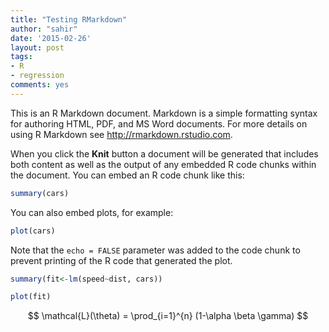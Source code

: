 ```yaml
---
title: "Testing RMarkdown"
author: "sahir"
date: '2015-02-26'
layout: post
tags:
- R
- regression
comments: yes
---
```

 
This is an R Markdown document. Markdown is a simple formatting syntax for authoring HTML, PDF, and MS Word documents. For more details on using R Markdown see <http://rmarkdown.rstudio.com>.

When you click the **Knit** button a document will be generated that includes both content as well as the output of any embedded R code chunks within the document. You can embed an R code chunk like this:

```r
summary(cars)
```

You can also embed plots, for example:

```r
plot(cars)
```

Note that the `echo = FALSE` parameter was added to the code chunk to prevent printing of the R code that generated the plot.

```r
summary(fit<-lm(speed~dist, cars))
```

```r
plot(fit)   
```

$$ \mathcal{L}(\theta) = \prod_{i=1}^{n} (1-\alpha \beta \gamma) $$

